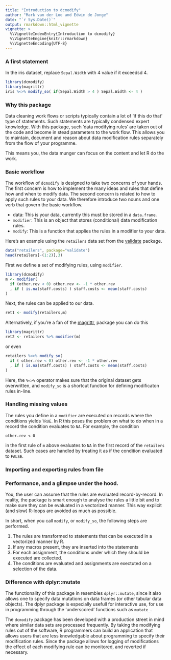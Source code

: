 ```yaml
---
title: "Introduction to dcmodify"
author: "Mark van der Loo and Edwin de Jonge"
date: "`r Sys.Date()`"
output: rmarkdown::html_vignette
vignette: >
  %\VignetteIndexEntry{Introduction to dcmodify}
  %\VignetteEngine{knitr::rmarkdown}
  %\VignetteEncoding{UTF-8}
---
```


### A first statement

In the iris dataset, replace `Sepal.Width` with 4 value if it exceedsd 4.
```r
library(dcmodify)
library(magrittr)
iris %<>% modify_so( if(Sepal.Width > 4 ) Sepal.Width <- 4 )
```

### Why this package

Data cleaning work flows or scripts typically contain a lot of 'if this do that'
type of statements. Such statements are typically condensed expert knowledge.
With this package, such 'data modifying rules' are taken out of the code and
become in stead parameters to the work flow. This allows you to maintain, document
and reason about data modification rules separately from the flow of your programme.

This means you, the data munger can focus on the content and let R do the work.


### Basic workflow

The workflow of `dcmodify` is designed to take two concerns of your hands. The first concern is how to implement the many ideas and rules that define how and when to modify data. The second concern is related to how to apply such rules to your data. We therefore introduce two nouns and one verb that govern the basic workflow.

- data: This is your data, currently this must be stored in a `data.frame`.
- `modifier`: This is an object that stores (conditional) data modification rules.
- `modify`: This is a function that applies the rules in a modifier to your data.

Here's an example using the `retailers` data set from the [validate](https://cran.r-project.org/package=validate) package. 
```r
data("retailers", package="validate")
head(retailers[-(1:2)],3)
```

First we define a set of modifying rules, using `modifier`.
```r
library(dcmodify)
m <- modifier(
  if (other.rev < 0) other.rev <- -1 * other.rev
  , if ( is.na(staff.costs) ) staff.costs <- mean(staff.costs)
)
```
Next, the rules can be applied to our data.
```r
ret1 <- modify(retailers,m)
```

Alternatively, if you're a fan of the [magrittr](https://cran.r-project.org/package=magrittr), package you can do this
```r
library(magrittr)
ret2 <- retailers %>% modifier(m)
```
or even
```r
retailers %<>% modify_so(
  if ( other.rev < 0) other.rev <- -1 * other.rev
  , if ( is.na(staff.costs) ) staff.costs <- mean(staff.costs)
)
```
Here, the `%<>%` operator makes sure that the original dataset gets overwritten, and `modify_so` is a shortcut function for defining modificaton rules in-line.

### Handling missing values

The rules you define in a `modifier` are executed on records where the conditions yields `TRUE`. In R this poses the problem on what to do when in a record the condition evaluates to `NA`. For example, the condition
```
other.rev < 0
```
in the first rule of `m` above evaluates to `NA` in the first record of the `retailers` dataset. Such cases are handled by treating it as if the condition evaluated to `FALSE`.



### Importing and exporting rules from file


### Performance, and a glimpse under the hood.

You, the user can assume that the rules are evaluated record-by-record. In
reality, the package is smart enough to analyse the rules a little bit and to
make sure they can be evaluated in a vectorized manner. This way explicit (and slow)
R-loops are avoided as much as possible.

In short, when you call `modify`, or `modify_so`, the following steps are performed.

1. The rules are transformed to statements that can be executed in a vectorized manner by R.
2. If any macros present, they are inserted into the statements
3. For each assignment, the conditions under which they should be executed are collected.
4. The conditions are evaluated and assignments are exectuted on a selection of the data.


### Difference with dplyr::mutate

The functionality of this package in resembles `dplyr::mutate`, since it also 
allows one to specify data mutations on data frames (or other tabular data 
objects). The dplyr package is especially usefull for interactive use, for use
in programming through the 'underscored' functions such as `mutate_`.

The `dcmodify` package has been developed with a production street in 
mind where similar data sets are processed frequently. By taking the modifying 
rules out of the software, R programmers can build an application that allows 
users that are less knowledgable about programming to specify their modification
rules. Since the package allows for logging of modifications the effect of each 
modifying rule can be monitored, and reverted if necessary.











